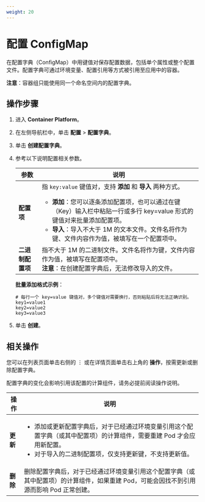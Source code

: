```yaml
---
weight: 20
---
```


# 配置 ConfigMap

在配置字典（ConfigMap）中用键值对保存配置数据，包括单个属性或整个配置文件。配置字典可通过环境变量、配置引用等方式被引用至应用中的容器。


**注意**：容器组只能使用同一个命名空间内的配置字典。

## 操作步骤

1. 进入 **Container Platform**。

2. 在左侧导航栏中，单击 **配置** > **配置字典**。 

3. 单击 **创建配置字典**。

    
3. 参考以下说明配置相关参数。

    |参数| 说明                                                         |
    | ------------ | ------------------------------------------------------------ |
    |**配置项**| 指 `key:value` 键值对，支持 **添加** 和 **导入** 两种方式。<br/><ul><li>**添加**：您可以逐条添加配置项，也可以通过在键（Key）输入栏中粘贴一行或多行 key=value 形式的键值对来批量添加配置项。</li><li>**导入**：导入不大于 1M 的文本文件。文件名将作为键、文件内容作为值，被填写在一个配置项中。</li></ul> |
    |**二进制配置项**| 指不大于 1M 的二进制文件。文件名将作为键，文件内容作为值，被填写在配置项中。<br />**注意**：在创建配置字典后，无法修改导入的文件。 |
    
    **批量添加格式示例**：
    
    ```
    # 每行一个 key=value 键值对，多个键值对需要换行，否则粘贴后将无法正确识别。
    key1=value1
    key2=value2
    key3=value3
    ```
    
    
4. 单击 **创建**。

## 相关操作

您可以在列表页面单击右侧的 ⋮ 或在详情页面单击右上角的 **操作**，按需更新或删除配置字典。

配置字典的变化会影响引用该配置的计算组件，请务必提前阅读操作说明。

|操作| 说明                                                         |
| --------------------- | ------------------------------------------------------------ |
|**更新**| <ul><li>添加或更新配置字典后，对于已经通过环境变量引用这个配置字典（或其中配置项）的计算组件，需要重建 Pod 才会应用新配置。</li><li>对于导入的二进制配置项，仅支持更新键，不支持更新值。</li></ul> |
|**删除**| 删除配置字典后，对于已经通过环境变量引用这个配置字典（或其中配置项）的计算组件，如果重建 Pod，可能会因找不到引用源而影响 Pod 正常创建。 |
